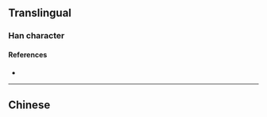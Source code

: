 {{character info/new}}
{{also|潤}}
==Translingual==

===Han character===
{{Han char|rn=85|rad=水|as=07|sn=10|four=|canj=ELSG|ids=⿰氵闰}}

====References====
* {{Han ref|kx=0627.311|hdz=31633.020|uh=6DA6|ud=28070}}

----

==Chinese==
{{zh-see|潤}}
